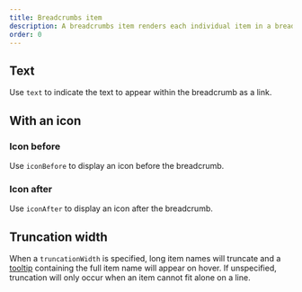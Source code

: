 ```yaml
---
title: Breadcrumbs item
description: A breadcrumbs item renders each individual item in a breadcrumb list.
order: 0
---
```



## Text

Use `text` to indicate the text to appear within the breadcrumb as a link.

<Example Component={BreadcrumbsItemText} packageName="@atlaskit/breadcrumbs" />

## With an icon

### Icon before

Use `iconBefore` to display an icon before the breadcrumb.

<Example
  Component={BreadcrumbsItemIconBefore}
  packageName="@atlaskit/breadcrumbs"
/>

### Icon after

Use `iconAfter` to display an icon after the breadcrumb.

<Example
  Component={BreadcrumbsItemIconAfter}
  packageName="@atlaskit/breadcrumbs"
/>

## Truncation width

When a `truncationWidth` is specified,
long item names will truncate and a [tooltip](/components/tooltip) containing the full item name will appear on hover.
If unspecified,
truncation will only occur when an item cannot fit alone on a line.

<Example
  Component={BreadcrumbsItemTruncation}
  packageName="@atlaskit/breadcrumbs"
/>
